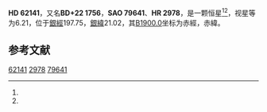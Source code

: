 {{Starbox begin
| name = HD 62141
}}
{{Starbox observe
| epoch = [[J2000.0|J2000.0]]
| constell = {{星座名待查}}<ref name=SIMBAD>{{cite web
 | url=http://simbad.u-strasbg.fr/simbad/sim-id?Ident=HR+2978
 | title =Pulsating variable Star
 | publisher=Centre de Données astronomiques de Strasbourg
 | work=SIMBAD
 | accessdate=2012-07-13}}</ref><ref name=DATA>{{cite web
 | url=http://vizier.u-strasbg.fr/viz-bin/VizieR-5?-out.add=.&-source=5050&-corr=PK=HR&-out.max=9999&HR=2978
 | title=VizieR Detailed Page
 | accessdate=2012-07-13
 | archive-date=2016-03-04
 | archive-url=https://web.archive.org/web/20160304221258/http://vizier.u-strasbg.fr/viz-bin/VizieR-5?-out.add=.&-source=5050&-corr=PK=HR&-out.max=9999&HR=2978
 | dead-url=no
 }}</ref>
| 星官 = 
| ra = {{RA|7|43|22.2}}<ref name=SIMBAD /><ref name=DATA />
| dec = {{DEC|+22|23|58}}<ref name=SIMBAD /><ref name=DATA />
| appmag_v = 6.21<ref name=SIMBAD /><ref name=DATA />
}}
{{Starbox character
| class = K0III<ref name=SIMBAD /><ref name=DATA />
| b-v = 0.93<ref name=SIMBAD /><ref name=DATA />
| u-b = <ref name=SIMBAD /><ref name=DATA />
| r-i = <ref name=SIMBAD /><ref name=DATA />
| variable = 
}}
{{Starbox astrometry
| radial_v = 
| prop_mo_ra = -3
| parallax = 
| p_error = 
}}
{{Starbox catalog
| names =BD+22 1756，[[SAO星表|SAO]] 79641，[[HD星表|HD]] 62141，[[HR星表|HR]] 2978}}
{{Starbox reference |Simbad=HR+2978}}
{{Starbox end}}

'''HD 62141'''，又名'''BD+22 1756'''，'''SAO 79641'''、'''HR 2978'''，是一颗恒星<ref name=SIMBAD /><ref name=DATA />，视星等为6.21，位于[[銀道座標系|銀經]]197.75，[[銀道座標系|銀緯]]21.02，其[[B1900.0|B1900.0]]坐标为赤經{{RA|7|37|24.8}}，赤緯{{DEC|+22|21.02|7}}。

== 参考文献 ==
{{reflist}}

{{star-stub}}

[[Category:HD和HDE天體|62141]]
[[Category:HR天體|2978]]
[[Category:SAO天體|79641]]